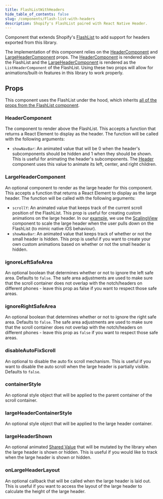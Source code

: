 ```yaml
---
title: FlashListWithHeaders
hide_table_of_contents: false
slug: /components/Flash-list-with-headers
description: Shopify's FlashList paired with React Native Header.
---
```


Component that extends Shopify's [FlashList](https://shopify.github.io/flash-list/docs/) to add support for
headers exported from this library.

The implementation of this component relies on the [HeaderComponent](/docs/components/flash-list-with-headers#headercomponent)
and [LargeHeaderComponent](/docs/components/flash-list-with-headers#largeheadercomponent) props.
The [HeaderComponent](/docs/components/flash-list-with-headers#headercomponent) is rendered above
the FlashList and the [LargeHeaderComponent](/docs/components/flash-list-with-headers#largeheadercomponent)
is rendered as the `ListHeaderComponent` of the FlashList. Using these two props will allow for
animations/built-in features in this library to work properly.

## Props

This component uses the FlashList under the hood, which inherits [all of the props
from the FlashList component](https://shopify.github.io/flash-list/docs/usage).

### HeaderComponent

The component to render above the FlashList. This accepts a function that returns a React Element
to display as the header. The function will be called with the following arguments:

- `showNavBar`: An animated value that will be 0 when the header's subcomponents should be hidden
  and 1 when they should be shown. This is useful for animating the header's subcomponents. The
  [Header](/docs/components/header) component uses this value to animate its left, center, and
  right children.

### LargeHeaderComponent

An optional component to render as the large header for this component. This accepts a function
that returns a React Element to display as the large header. The function will be called with the
following arguments:

- `scrollY`: An animated value that keeps track of the current scroll position of the FlashList.
  This prop is useful for creating custom animations on the large header. In our [example](/docs/example),
  we use the [ScalingView](/docs/components/scaling-view) component to scale the large header
  when the user pulls down on the FlashList (to mimic native iOS behaviour).
- `showNavBar`: An animated value that keeps track of whether or not the small header is hidden.
  This prop is useful if you want to create your own custom animations based on whether or not the
  small header is hidden.

### ignoreLeftSafeArea

An optional boolean that determines whether or not to ignore the left safe area. Defaults to
`false`. The safe area adjustments are used to make sure that the scroll container does not
overlap with the notch/headers on different phones - leave this prop as false if you want to
respect those safe areas.

### ignoreRightSafeArea

An optional boolean that determines whether or not to ignore the right safe area. Defaults to
`false`. The safe area adjustments are used to make sure that the scroll container does not
overlap with the notch/headers on different phones - leave this prop as `false` if you want to
respect those safe areas.

### disableAutoFixScroll

An optional to disable the auto fix scroll mechanism. This is useful if you want to disable the
auto scroll when the large header is partially visible. Defaults to `false`.

### containerStyle

An optional style object that will be applied to the parent container of the scroll container.

### largeHeaderContainerStyle

An optional style object that will be applied to the large header container.

### largeHeaderShown

An optional animated [Shared Value](https://docs.swmansion.com/react-native-reanimated/docs/fundamentals/shared-values/)
that will be mutated by the library when the large header is shown or hidden. This is useful if you
would like to track when the large header is shown or hidden.

### onLargeHeaderLayout

An optional callback that will be called when the large header is laid out. This is useful if you
want to access the layout of the large header to calculate the height of the large header.
